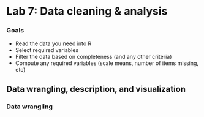 # Lab 7: Data cleaning & analysis {.unnumbered}

### Goals

- Read the data you need into R
- Select required variables
- Filter the data based on completeness (and any other criteria)
- Compute any required variables (scale means, number of items missing, etc)

## Data wrangling, description, and visualization

### Data wrangling
